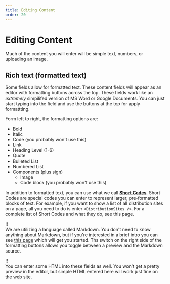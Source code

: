 ```yaml
---
title: Editing Content
order: 20
---
```

# Editing Content

Much of the content you will enter will be simple text, numbers, or uploading an image.

## Rich text (formatted text)

Some fields allow for formatted text. These content fields will appear as an editor with formatting buttons across the top. These fields work like an _extremely_ simpilifed version of MS Word or Google Documents. You can just start typing into the field and use the buttons at the top for apply formattting.

Form left to right, the formatting options are:
* Bold
* Italic
* Code (you probably won't use this)
* Link
* Heading Level (1-6)
* Quote
* Bulleted List
* Numbered List
* Components (plus sign)
    * Image
    * Code block (you probably won't use this)

In addition to formatted text, you can use what we call **[Short Codes](/gently-hugged/introduction/editing-content/short-codes/)**. Short Codes are special codes you can enter to represent larger, pre-formatted blocks of text. For example, if you want to show a list of all distribution sites on a page, all you need to do is enter `<DistributionSites />`. For a complete list of Short Codes and what they do, see this page.

!!\
We are utilizing a language called Markdown. You don't need to know anything about Markdown, but if you're interested in a brief intro you can see [this page](/gently-hugged/introduction/editing-content/markdown/) which will get you started. Ths switch on the right side of the formatting buttons allows you toggle between a preview and the Markdown source.

!!\
You can enter some HTML into these fields as well. You won't get a pretty preview in the editor, but simple HTML entered here will work just fine on the web site.